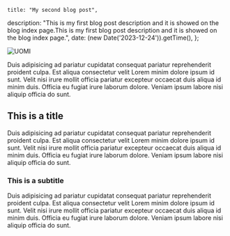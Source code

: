 	title: "My second blog post",
  description: "This is my first blog post description and it is showed on the blog index page.This is my first blog post description and it is showed on the blog index page.",
	date: (new Date('2023-12-24')).getTime(),
};

![UOMI](/UOMI_BANNER_05.jpg)
 
Duis adipisicing ad pariatur cupidatat consequat pariatur reprehenderit proident culpa.
Est aliqua consectetur velit Lorem minim dolore ipsum id sunt.
Velit nisi irure mollit officia pariatur excepteur occaecat duis aliqua id minim duis.
Officia eu fugiat irure laborum dolore. Veniam ipsum labore nisi aliquip officia do sunt.
 
## This is a title

Duis adipisicing ad pariatur cupidatat consequat pariatur reprehenderit proident culpa.
Est aliqua consectetur velit Lorem minim dolore ipsum id sunt.
Velit nisi irure mollit officia pariatur excepteur occaecat duis aliqua id minim duis.
Officia eu fugiat irure laborum dolore. Veniam ipsum labore nisi aliquip officia do sunt.

### This is a subtitle

Duis adipisicing ad pariatur cupidatat consequat pariatur reprehenderit proident culpa.
Est aliqua consectetur velit Lorem minim dolore ipsum id sunt.
Velit nisi irure mollit officia pariatur excepteur occaecat duis aliqua id minim duis.
Officia eu fugiat irure laborum dolore. Veniam ipsum labore nisi aliquip officia do sunt.

